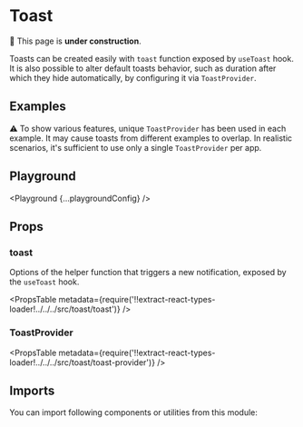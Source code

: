 



# Toast

🚧 This page is **under construction**.

Toasts can be created easily with `toast` function exposed by `useToast` hook. It is also possible to alter default toasts behavior, such as duration after which they hide automatically, by configuring it via `ToastProvider`.

## Examples

⚠️ To show various features, unique `ToastProvider` has been used in each example. It may cause toasts from different examples to overlap. In realistic scenarios, it's sufficient to use only a single `ToastProvider` per app.

<Example title="Basic Usage" path="toast/basic-usage">
  <BasicUsage />
</Example>

<Example title="Variants" path="toast/variants">
  <Variants />
</Example>

<Example title="Custom Duration" path="toast/custom-duration">
  <CustomDuration />
</Example>

<Example title="Persistent" path="toast/persistent">
  <Persistent />
</Example>

## Playground

<Playground {...playgroundConfig} />

## Props

### toast

Options of the helper function that triggers a new notification, exposed by the `useToast` hook.

<PropsTable
  metadata={require('!!extract-react-types-loader!../../../src/toast/toast')}
/>

### ToastProvider

<PropsTable
  metadata={require('!!extract-react-types-loader!../../../src/toast/toast-provider')}
/>

## Imports

You can import following components or utilities from this module:

<Imports module={ToastExports} path="@datacamp/waffles/toast" />

